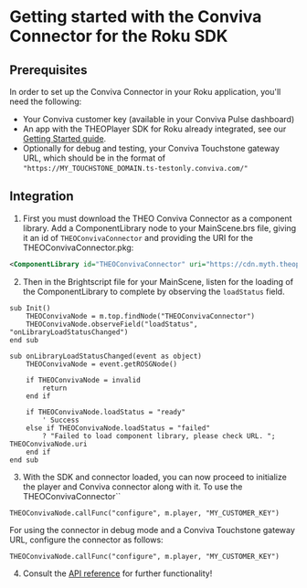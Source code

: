 # Getting started with the Conviva Connector for the Roku SDK

## Prerequisites

In order to set up the Conviva Connector in your Roku application, you'll need the following:

- Your Conviva customer key (available in your Conviva Pulse dashboard)
- An app with the THEOPlayer SDK for Roku already integrated, see our [Getting Started guide](https://www.theoplayer.com/docs/theoplayer/getting-started/sdks/roku/getting-started/).
- Optionally for debug and testing, your Conviva Touchstone gateway URL, which should be in the format of `"https://MY_TOUCHSTONE_DOMAIN.ts-testonly.conviva.com/"`

## Integration

1. First you must download the THEO Conviva Connector as a component library. Add a ComponentLibrary node to your MainScene.brs file, giving it an id of `THEOConvivaConnector` and providing the URI for the THEOConvivaConnector.pkg:

```xml
<ComponentLibrary id="THEOConvivaConnector" uri="https://cdn.myth.theoplayer.com/roku/1.5.0/THEOConvivaConnector.pkg" />
```

2. Then in the Brightscript file for your MainScene, listen for the loading of the ComponentLibrary to complete by observing the `loadStatus` field.

```brightscript
sub Init()
    THEOConvivaNode = m.top.findNode("THEOConvivaConnector")
    THEOConvivaNode.observeField("loadStatus", "onLibraryLoadStatusChanged")
end sub

sub onLibraryLoadStatusChanged(event as object)
    THEOConvivaNode = event.getROSGNode()

    if THEOConvivaNode = invalid
        return
    end if

    if THEOConvivaNode.loadStatus = "ready"
		' Success
    else if THEOConvivaNode.loadStatus = "failed"
		? "Failed to load component library, please check URL. "; THEOConvivaNode.uri
	end if
end sub
```

3. With the SDK and connector loaded, you can now proceed to initialize the player and Conviva connector along with it. To use the THEOConvivaConnector``

```brightscript
THEOConvivaNode.callFunc("configure", m.player, "MY_CUSTOMER_KEY")
```

For using the connector in debug mode and a Conviva Touchstone gateway URL, configure the connector as follows:

```brightscript
THEOConvivaNode.callFunc("configure", m.player, "MY_CUSTOMER_KEY")
```

4. Consult the [API reference](TODO) for further functionality!
